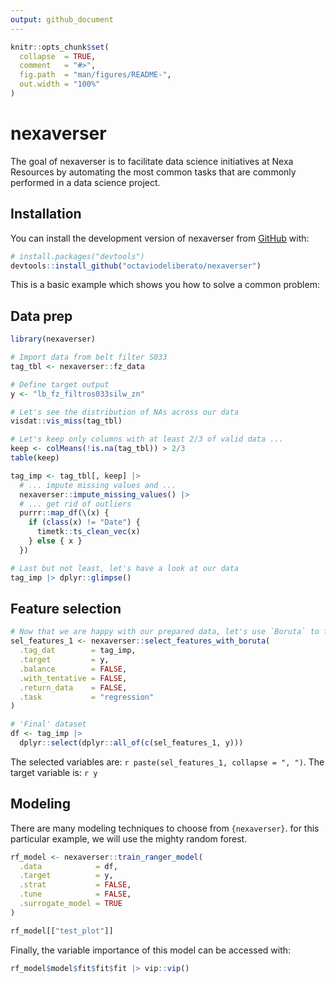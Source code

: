 ```yaml
---
output: github_document
---
```



```r
knitr::opts_chunk$set(
  collapse  = TRUE,
  comment   = "#>",
  fig.path  = "man/figures/README-",
  out.width = "100%"
)
```

# nexaverser

<!-- badges: start -->
<!-- badges: end -->

The goal of nexaverser is to facilitate data science initiatives at Nexa Resources by automating the most common tasks that are commonly performed in a data science project.

## Installation

You can install the development version of nexaverser from [GitHub](https://github.com/) with:

``` r
# install.packages("devtools")
devtools::install_github("octaviodeliberato/nexaverser")
```

This is a basic example which shows you how to solve a common problem:

## Data prep

```r
library(nexaverser)

# Import data from belt filter S033
tag_tbl <- nexaverser::fz_data

# Define target output
y <- "lb_fz_filtros033silw_zn"

# Let's see the distribution of NAs across our data
visdat::vis_miss(tag_tbl)

# Let's keep only columns with at least 2/3 of valid data ...
keep <- colMeans(!is.na(tag_tbl)) > 2/3
table(keep)

tag_imp <- tag_tbl[, keep] |>
  # ... impute missing values and ...
  nexaverser::impute_missing_values() |>
  # ... get rid of outliers
  purrr::map_df(\(x) {
    if (class(x) != "Date") {
      timetk::ts_clean_vec(x)
    } else { x }
  })

# Last but not least, let's have a look at our data
tag_imp |> dplyr::glimpse()
```

## Feature selection

```r
# Now that we are happy with our prepared data, let's use `Boruta` to find the most important predictors to our model
sel_features_1 <- nexaverser::select_features_with_boruta(
  .tag_dat        = tag_imp,
  .target         = y,
  .balance        = FALSE,
  .with_tentative = FALSE,
  .return_data    = FALSE,
  .task           = "regression"
)

# 'Final' dataset
df <- tag_imp |>
  dplyr::select(dplyr::all_of(c(sel_features_1, y)))
```

The selected variables are: `r paste(sel_features_1, collapse = ", ")`. The target variable is: `r y`

## Modeling

There are many modeling techniques to choose from `{nexaverser}`. for this particular example, we will use the mighty random forest.

```r
rf_model <- nexaverser::train_ranger_model(
  .data            = df,
  .target          = y,
  .strat           = FALSE,
  .tune            = FALSE,
  .surrogate_model = TRUE
)

rf_model[["test_plot"]]
```

Finally, the variable importance of this model can be accessed with:

```r
rf_model$model$fit$fit$fit |> vip::vip()
```
